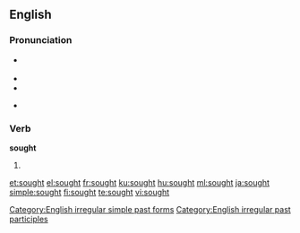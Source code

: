 ==English==

===Pronunciation===
* {{a|UK|US}} {{IPA|/sɔːt/}}
* {{audio|en-us-sought.ogg|Audio (US)}}
* {{rhymes|ɔːt}}
* {{homophones|sort}} {{qualifier|in [[non-rhotic]] accents}}

===Verb===
'''sought'''

# {{past of|seek}}

[[Category:English irregular simple past forms]]
[[Category:English irregular past participles]]

[[et:sought]]
[[el:sought]]
[[fr:sought]]
[[ku:sought]]
[[hu:sought]]
[[ml:sought]]
[[ja:sought]]
[[simple:sought]]
[[fi:sought]]
[[te:sought]]
[[vi:sought]]